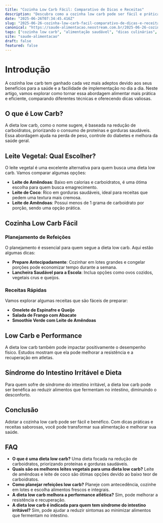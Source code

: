 ```yaml
---
title: "Cozinha Low Carb Fácil: Comparativo de Dicas e Receitas"
description: "Descubra como a cozinha low carb pode ser fácil e prática com dicas, receitas e comparativos que vão transformar sua alimentação sem complicações."
date: "2025-06-26T07:34:45.416Z"
slug: "2025-06-26-cozinha-low-carb-facil-comparativo-de-dicas-e-receitas"
canonical: "https://saude-alimentacao.neostream.com.br/2025-06-26-cozinha-low-carb-facil-comparativo-de-dicas-e-receitas"
tags: ["cozinha low carb", "alimentação saudável", "dicas culinárias", "receitas low carb", "dieta"]
site: "saude-alimentacao"
draft: false
featured: false
---
```


# Introdução
A cozinha low carb tem ganhado cada vez mais adeptos devido aos seus benefícios para a saúde e a facilidade de implementação no dia a dia. Neste artigo, vamos explorar como tornar essa abordagem alimentar mais prática e eficiente, comparando diferentes técnicas e oferecendo dicas valiosas.

## O que é Low Carb?
A dieta low carb, como o nome sugere, é baseada na redução de carboidratos, priorizando o consumo de proteínas e gorduras saudáveis. Essa abordagem ajuda na perda de peso, controle do diabetes e melhora da saúde geral.

## Leite Vegetal: Qual Escolher?
O leite vegetal é uma excelente alternativa para quem busca uma dieta low carb. Vamos comparar algumas opções:

- **Leite de Amêndoas**: Baixo em calorias e carboidratos, é uma ótima escolha para quem busca emagrecimento.
- **Leite de Coco**: Rico em gorduras saudáveis, ideal para receitas que pedem uma textura mais cremosa.
- **Leite de Amêndoas**: Possui menos de 1 grama de carboidrato por porção, sendo uma opção prática.

## Cozinha Low Carb Fácil
### Planejamento de Refeições
O planejamento é essencial para quem segue a dieta low carb. Aqui estão algumas dicas:

- **Prepare Antecipadamente**: Cozinhar em lotes grandes e congelar porções pode economizar tempo durante a semana.
- **Lancheira Saudável para a Escola**: Inclua opções como ovos cozidos, vegetais crus e queijos.

### Receitas Rápidas
Vamos explorar algumas receitas que são fáceis de preparar:

- **Omelete de Espinafre e Queijo**
- **Salada de Frango com Abacate**
- **Smoothie Verde com Leite de Amêndoas**

## Low Carb e Performance
A dieta low carb também pode impactar positivamente o desempenho físico. Estudos mostram que ela pode melhorar a resistência e a recuperação em atletas.

## Síndrome do Intestino Irritável e Dieta
Para quem sofre de síndrome do intestino irritável, a dieta low carb pode ser benéfica ao reduzir alimentos que fermentam no intestino, diminuindo o desconforto.

## Conclusão
Adotar a cozinha low carb pode ser fácil e benéfico. Com dicas práticas e receitas saborosas, você pode transformar sua alimentação e melhorar sua saúde.

## FAQ
- **O que é uma dieta low carb?**
  Uma dieta focada na redução de carboidratos, priorizando proteínas e gorduras saudáveis.
- **Quais são os melhores leites vegetais para uma dieta low carb?**
  Leite de amêndoas e leite de coco são ótimas opções devido ao baixo teor de carboidratos.
- **Como planejar refeições low carb?**
  Planeje com antecedência, cozinhe em lotes e escolha alimentos frescos e integrais.
- **A dieta low carb melhora a performance atlética?**
  Sim, pode melhorar a resistência e recuperação.
- **A dieta low carb é indicada para quem tem síndrome do intestino irritável?**
  Sim, pode ajudar a reduzir sintomas ao minimizar alimentos que fermentam no intestino.